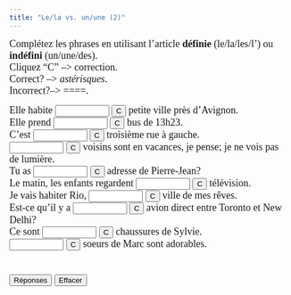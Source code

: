 ```yaml
---
title: "Le/la vs. un/une (2)"
---
```

<p align=left><font face="Garamond" size="4">Complétez les phrases en utilisant 
        l'article <strong>définie</strong> (le/la/les/l') ou <strong>indéfini</strong> (un/une/des).<br>
        Cliquez "C" --&gt; correction.<br>
        Correct? --&gt; *astérisques*. <br>
        Incorrect?--&gt; ====.</font></p>

<form action="" method=post>
              <font face="Garamond" size="4"> Elle habite 
              <input size=9 name=item1>
              <input onClick="dasher(form.item1, 'une')" type=button value=C name=Button>
              petite ville près d'Avignon.<br>
              Elle prend 
              <input size=9 name=item2>
              <input onClick="dasher(form.item2, 'le')" type=button value=C name=Button>
              bus de 13h23.<br>
              C'est 
              <input size=9 name=item3>
              <input onClick="dasher(form.item3, 'la')" type=button value=C name=Button>
              troisième rue à gauche.<br>
              <input size=9 name=item4>
              <input onClick="dasher(form.item4, 'Les')" type=button value=C name=Button>
              voisins sont en vacances, je pense; je ne vois pas de lumière.<br>
              Tu as 
              <input size=9 name=item5>
              <input onClick="dasher(form.item5, 'l\'')" type=button value=C name=Button>
              adresse de Pierre-Jean?<br>
              Le matin, les enfants regardent 
              <input size=9 
      name=item6>
              <input onClick="dasher(form.item6, 'la')" type=button value=C name=Button>
              télévision.<br>
              Je vais habiter Rio, 
              <input size=9 name=item7>
              <input onClick="dasher(form.item7, 'la')" type=button value=C name=Button>
              ville de mes rêves.<br>
              Est-ce qu'il y a 
              <input size=9 name=item8>
              <input onClick="dasher(form.item8, 'un')" type=button value=C name=Button>
              avion direct entre Toronto et New Delhi?<br>
              Ce sont 
              <input size=9 
      name=item9>
              <input onClick="dasher(form.item9, 'les')" type=button value=C name=Button>
              chaussures de Sylvie.<br>
              <input size=9 name=item10>
              <input onClick="dasher(form.item10, 'Les')" type=button value=C name=Button>
              soeurs de Marc sont adorables. <br>
              <br>
              <br>
              <input onClick="form.item1.value='une';form.item2.value='le';form.item3.value='la';form.item4.value='Les';form.item5.value='l\'';form.item6.value='la';form.item7.value='la';form.item8.value='un';form.item9.value='les';form.item10.value='Les';" type=button value="Réponses" name=Button>
              <input onClick="form.item1.value='';form.item2.value='';form.item3.value='';form.item4.value='';form.item5.value='';form.item6.value='';form.item7.value='';form.item8.value='';form.item9.value='';form.item10.value='';" type=button value="Effacer" name=Button>
              </font> 
            </form>

<SCRIPT Language="JavaScript">
//  This code is based on George Mitrevski's original CLOZE code.  
//  Dennie Hoopingarner modified it to provide more detailed feedback about the user's responses, 
//  in a manner similar to the Dasher program.
//  You are welcome to use and modify this code, but please give credit where credit is due. 
//  Dennie Hoopingarner, Michigan State University  hooping4@msu.edu
//  Content by: Alison Murray Levine, University of Virginia, alevine@virginia.edu, 
function dasher(Student, Correct) {
var studentAnswer = Student.value;
var correctAnswer = Correct;
result = ""
for (var c = 0; c< correctAnswer.length; c ++) {
	var CorrectX = correctAnswer.charAt(c);
	var StudentX = studentAnswer.charAt(c);
	if (CorrectX == StudentX) {
	result = result + CorrectX;
	}
	else {
	result = result +  "=";
	}
}
Student.value = result;
    if (studentAnswer == correctAnswer){
    Student.value = "*" + studentAnswer + "*";
    }
}

<!-- done hiding --></SCRIPT>